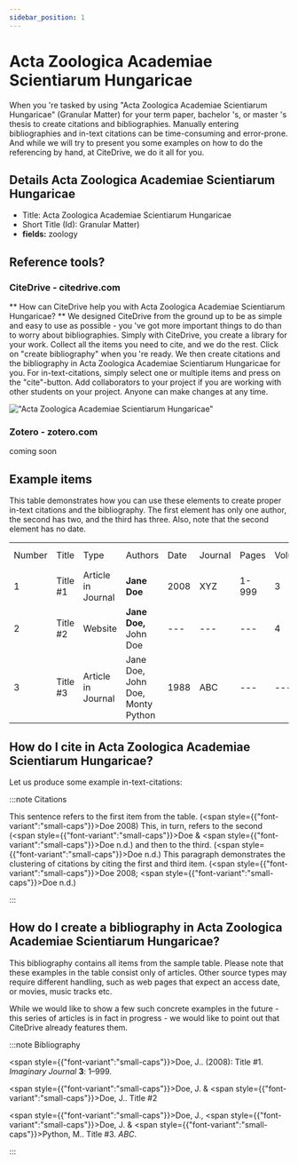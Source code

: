 ```yaml
---
sidebar_position: 1
---
```


# Acta Zoologica Academiae Scientiarum Hungaricae

When you 're tasked by using "Acta Zoologica Academiae Scientiarum Hungaricae" (Granular Matter) for your term paper, bachelor 's, or master 's thesis to create citations and bibliographies.
Manually entering bibliographies and in-text citations can be time-consuming and error-prone. And while we will try to present you some examples on how to do the referencing by hand, at CiteDrive, we do it all for you.

## Details  Acta Zoologica Academiae Scientiarum Hungaricae
* Title: Acta Zoologica Academiae Scientiarum Hungaricae
* Short Title (Id): Granular Matter)
* **fields:** zoology

## Reference tools?
### CiteDrive - citedrive.com
** How can CiteDrive help you with Acta Zoologica Academiae Scientiarum Hungaricae? **
We designed CiteDrive from the ground up to be as simple and easy to use as possible - you 've got more important things to do than to worry about bibliographies. Simply with CiteDrive, you create a library for your work. Collect all the items you need to cite, and we do the rest. Click on "create bibliography" when you 're ready. We then create citations and the bibliography in Acta Zoologica Academiae Scientiarum Hungaricae for you. For in-text-citations, simply select one or multiple items and press on the "cite"-button. Add collaborators to your project if you are working with other students on your project. Anyone can make changes at any time.


!["Acta Zoologica Academiae Scientiarum Hungaricae"](images/acta-zoologica-academiae-scientiarum-hungaricae.svg "Choose Acta Zoologica Academiae Scientiarum Hungaricae in the CiteDrive App")

### Zotero - zotero.com

coming soon

## Example items

This table demonstrates how you can use these elements to create proper in-text citations and the bibliography. The first element has only one author, the second has two, and the third has three. Also, note that the second element has no date.


<table>
  <tr>
   <td>Number
   </td>
   <td>Title
   </td>
   <td>Type
   </td>
   <td>Authors
   </td>
   <td>Date
   </td>
   <td>Journal
   </td>
   <td>Pages
   </td>
   <td>Volume
   </td>
   <td>Issue
   </td>
   <td>Access Date
   </td>
  </tr>
  <tr>
   <td>1
   </td>
   <td>Title #1
   </td>
   <td>Article in Journal
   </td>
   <td><strong>Jane Doe</strong>
   </td>
   <td>2008
   </td>
   <td>XYZ
   </td>
   <td>1-999
   </td>
   <td>3
   </td>
   <td>2
   </td>
   <td>--
   </td>
  </tr>
  <tr>
   <td>
2
   </td>
   <td>Title #2
   </td>
   <td>Website
   </td>
   <td><strong>Jane Doe, </strong>John Doe
   </td>
   <td>---
   </td>
   <td>---
   </td>
   <td>---
   </td>
   <td>4
   </td>
   <td>---
   </td>
   <td>2020-05-01
   </td>
  </tr>
  <tr>
   <td>3
   </td>
   <td>Title #3
   </td>
   <td>Article in Journal
   </td>
   <td>Jane Doe, John Doe, Monty Python
   </td>
   <td>1988
   </td>
   <td>ABC
   </td>
   <td>---
   </td>
   <td>---
   </td>
   <td>16
   </td>
   <td>---
   </td>
  </tr>
</table>



## How do I cite in  Acta Zoologica Academiae Scientiarum Hungaricae?

Let us produce some example in-text-citations:

:::note Citations


This sentence refers to the first item from the table. (<span style={{"font-variant":"small-caps"}}>Doe</span> 2008) This, in turn, refers to the second (<span style={{"font-variant":"small-caps"}}>Doe</span> &amp; <span style={{"font-variant":"small-caps"}}>Doe</span> n.d.)
and then to the third.  (<span style={{"font-variant":"small-caps"}}>Doe</span> n.d.)
This paragraph demonstrates the clustering of citations by citing the first and third item. (<span style={{"font-variant":"small-caps"}}>Doe</span> 2008; <span style={{"font-variant":"small-caps"}}>Doe</span> n.d.)

:::

## How do I create a bibliography in Acta Zoologica Academiae Scientiarum Hungaricae?

This bibliography contains all items from the sample table. Please note that these examples in the table consist only of articles. Other source types may require different handling, such as web pages that expect an access date, or movies, music tracks etc.

While we would like to show a few such concrete examples in the future - this series of articles is in fact in progress - we would like to point out that CiteDrive already features them.

:::note Bibliography

<span style={{"font-variant":"small-caps"}}>Doe</span>, J.. (2008): Title #1. <i>Imaginary Journal</i> <b>3</b>: 1–999.

<span style={{"font-variant":"small-caps"}}>Doe</span>, J. &amp; <span style={{"font-variant":"small-caps"}}>Doe</span>, J.. Title #2

<span style={{"font-variant":"small-caps"}}>Doe</span>, J., <span style={{"font-variant":"small-caps"}}>Doe</span>, J. &amp; <span style={{"font-variant":"small-caps"}}>Python</span>, M.. Title #3. <i>ABC</i>.



:::


        